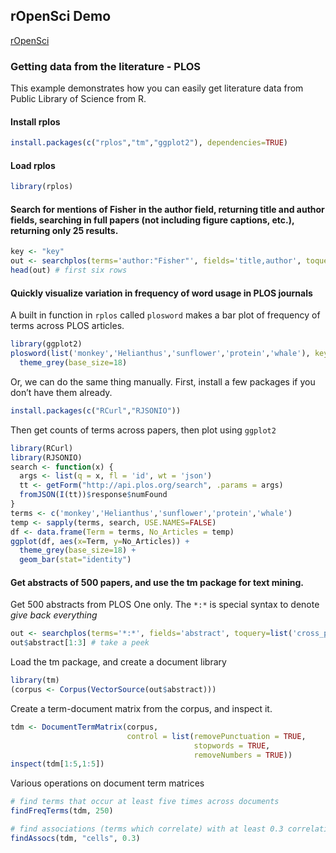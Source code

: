 ## rOpenSci Demo

[rOpenSci](http://ropensci.org/)

### Getting data from the literature - PLOS

This example demonstrates how you can easily get literature data from Public Library of Science from R. 

#### Install rplos

```r
install.packages(c("rplos","tm","ggplot2"), dependencies=TRUE)
```

#### Load rplos

```r
library(rplos)
```

#### Search for mentions of Fisher in the author field, returning title and author fields, searching in full papers (not including figure captions, etc.), returning only 25 results.

```r
key <- "key"
out <- searchplos(terms='author:"Fisher"', fields='title,author', toquery='doc_type:full', limit=25, key=key)
head(out) # first six rows
```

#### Quickly visualize variation in frequency of word usage in PLOS journals

A built in function in `rplos` called `plosword` makes a bar plot of frequency of terms across PLOS articles. 

```r
library(ggplot2)
plosword(list('monkey','Helianthus','sunflower','protein','whale'), key=key, vis = TRUE)$plot + 
  theme_grey(base_size=18)
```

Or, we can do the same thing manually. First, install a few packages if you don't have them already.

```r
install.packages(c("RCurl","RJSONIO"))
```

Then get counts of terms across papers, then plot using `ggplot2`

```r
library(RCurl)
library(RJSONIO)
search <- function(x) {
  args <- list(q = x, fl = 'id', wt = 'json')
  tt <- getForm("http://api.plos.org/search", .params = args)
  fromJSON(I(tt))$response$numFound
}
terms <- c('monkey','Helianthus','sunflower','protein','whale')
temp <- sapply(terms, search, USE.NAMES=FALSE)
df <- data.frame(Term = terms, No_Articles = temp)
ggplot(df, aes(x=Term, y=No_Articles)) + 
  theme_grey(base_size=18) +
  geom_bar(stat="identity")
```


#### Get abstracts of 500 papers, and use the tm package for text mining. 

Get 500 abstracts from PLOS One only. The `*:*` is special syntax to denote *give back everything*

```r
out <- searchplos(terms='*:*', fields='abstract', toquery=list('cross_published_journal_key:PLoSONE', 'doc_type:full'), limit=500, key=key)
out$abstract[1:3] # take a peek
```

Load the tm package, and create a document library

```r
library(tm)
(corpus <- Corpus(VectorSource(out$abstract)))
```

Create a term-document matrix from the corpus, and inspect it. 

```r
tdm <- DocumentTermMatrix(corpus,
                          control = list(removePunctuation = TRUE,
                                         stopwords = TRUE, 
                                         removeNumbers = TRUE))
inspect(tdm[1:5,1:5])
```

Various operations on document term matrices

```r
# find terms that occur at least five times across documents
findFreqTerms(tdm, 250)

# find associations (terms which correlate) with at least 0.3 correlation for the term "result"
findAssocs(tdm, "cells", 0.3)
```